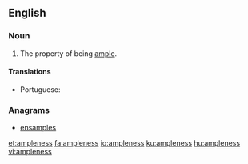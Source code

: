 ==English==

===Noun===
{{en-noun|-}}

# The property of being [[ample]].

====Translations====
{{trans-top|the property of being ample in extent}}
* Portuguese: {{t|pt|amplidão|f}}
{{trans-mid}}
{{trans-bottom}}

===Anagrams===
* [[ensamples#English|ensamples]]

[[et:ampleness]]
[[fa:ampleness]]
[[io:ampleness]]
[[ku:ampleness]]
[[hu:ampleness]]
[[vi:ampleness]]